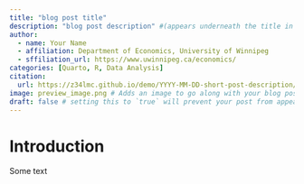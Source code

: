 ```yaml
---
title: "blog post title"
description: "blog post description" #(appears underneath the title in smaller font)
author: 
  - name: Your Name
  - affiliation: Department of Economics, University of Winnipeg
  - sffiliation_url: https://www.uwinnipeg.ca/economics/
categories: [Quarto, R, Data Analysis]
citation:
  url: https://z34lmc.github.io/demo/YYYY-MM-DD-short-post-description/
image: preview_image.png # Adds an image to go along with your blog post
draft: false # setting this to `true` will prevent your post from appearing on your listing page until you're ready!
---
```


# Introduction

Some text
